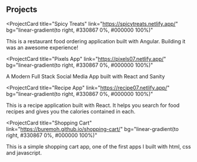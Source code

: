 ## Projects

<ProjectCard
  title="Spicy Treats"
  link="https://spicytreats.netlify.app/"
  bg="linear-gradient(to right, #330867 0%, #000000 100%)"
>
  This is a restaurant food ordering application built with Angular. Building it
  was an awesome experience!
</ProjectCard>

<ProjectCard
  title="Pixels App"
  link="https://pixels07.netlify.app/"
  bg="linear-gradient(to right, #330867 0%, #000000 100%)"
>
  A Modern Full Stack Social Media App built with React and Sanity
</ProjectCard>

<ProjectCard
  title="Recipe App"
  link="https://recipe07.netlify.app/"
  bg="linear-gradient(to right, #330867 0%, #000000 100%)"
>
  This is a recipe application built with React. It helps you search for food
  recipes and gives you the calories contained in each.
</ProjectCard>

<ProjectCard
  title="Shopping Cart"
  link="https://buremoh.github.io/shopping-cart/"
  bg="linear-gradient(to right, #330867 0%, #000000 100%)"
>
  This is a simple shopping cart app, one of the first apps I built with html,
  css and javascript.
</ProjectCard>
